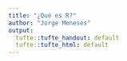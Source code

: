 ```yaml
---
title: "¿Qué es R?"
author: "Jorge Meneses"
output:
  tufte::tufte_handout: default
  tufte::tufte_html: default
---
```

